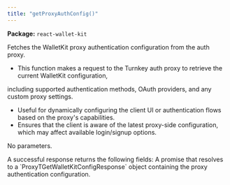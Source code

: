 ```yaml
---
title: "getProxyAuthConfig()"
---
```



<p><strong>Package:</strong> <code>react-wallet-kit</code></p>

<H3Bordered text="Overview" />

Fetches the WalletKit proxy authentication configuration from the auth proxy.

<ul>
  <li>This function makes a request to the Turnkey auth proxy to retrieve the current WalletKit configuration,</li>
</ul>

including supported authentication methods, OAuth providers, and any custom proxy settings.

<ul>
  <li>Useful for dynamically configuring the client UI or authentication flows based on the proxy's capabilities.</li>
  <li>Ensures that the client is aware of the latest proxy-side configuration, which may affect available login/signup options.</li>
</ul>

<H3Bordered text="Parameters" />

<p>No parameters.</p>

<H3Bordered text="Response" />
A successful response returns the following fields:

<ResponseField name="returns" type="ProxyTGetWalletKitConfigResponse" required={true}>
  A promise that resolves to a `ProxyTGetWalletKitConfigResponse` object containing the proxy authentication configuration.
</ResponseField>
